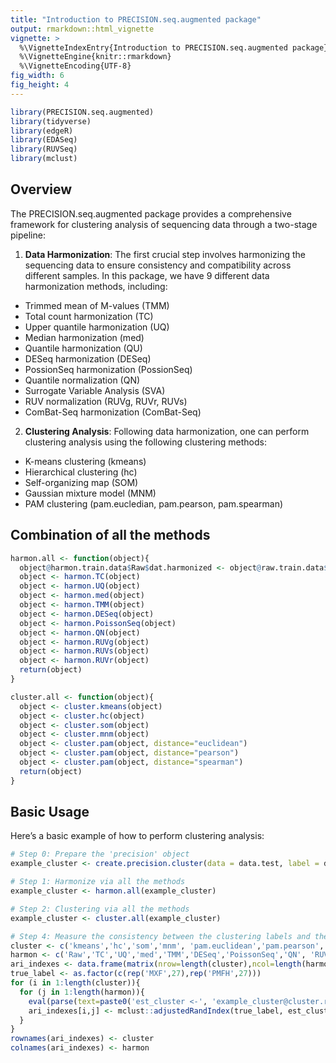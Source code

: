 ```yaml
---
title: "Introduction to PRECISION.seq.augmented package"
output: rmarkdown::html_vignette
vignette: >
  %\VignetteIndexEntry{Introduction to PRECISION.seq.augmented package}
  %\VignetteEngine{knitr::rmarkdown}
  %\VignetteEncoding{UTF-8}
fig_width: 6 
fig_height: 4 
---
```


```r
library(PRECISION.seq.augmented)
library(tidyverse)
library(edgeR)
library(EDASeq)
library(RUVSeq)
library(mclust)
```

## Overview

The PRECISION.seq.augmented package provides a comprehensive framework for clustering analysis of sequencing data through a two-stage pipeline:

1. **Data Harmonization**: The first crucial step involves harmonizing the sequencing data to ensure consistency and compatibility across different samples. In this package, 
we have 9 different data harmonization methods, including:
  - Trimmed mean of M-values (TMM)
  - Total count harmonization (TC)
  - Upper quantile harmonization (UQ)
  - Median harmonization (med)
  - Quantile harmonization (QU)
  - DESeq harmonization (DESeq)
  - PossionSeq harmonization (PossionSeq)
  - Quantile normalization (QN)
  - Surrogate Variable Analysis (SVA)
  - RUV normalization (RUVg, RUVr, RUVs)
  - ComBat-Seq harmonization (ComBat-Seq)

2. **Clustering Analysis**: Following data harmonization, one can perform clustering analysis using the following clustering methods:
  - K-means clustering (kmeans)
  - Hierarchical clustering (hc)
  - Self-organizing map (SOM)
  - Gaussian mixture model (MNM)
  - PAM clustering (pam.eucledian, pam.pearson, pam.spearman)

  
## Combination of all the methods

```r
harmon.all <- function(object){
  object@harmon.train.data$Raw$dat.harmonized <- object@raw.train.data$data
  object <- harmon.TC(object)
  object <- harmon.UQ(object)
  object <- harmon.med(object)
  object <- harmon.TMM(object)
  object <- harmon.DESeq(object)
  object <- harmon.PoissonSeq(object)
  object <- harmon.QN(object)
  object <- harmon.RUVg(object)
  object <- harmon.RUVs(object)
  object <- harmon.RUVr(object)
  return(object)
}

cluster.all <- function(object){
  object <- cluster.kmeans(object)
  object <- cluster.hc(object)
  object <- cluster.som(object)
  object <- cluster.mnm(object)
  object <- cluster.pam(object, distance="euclidean")
  object <- cluster.pam(object, distance="pearson")
  object <- cluster.pam(object, distance="spearman")
  return(object)
}
```    


## Basic Usage

Here's a basic example of how to perform clustering analysis:

```r
# Step 0: Prepare the 'precision' object
example_cluster <- create.precision.cluster(data = data.test, label = data.group)

# Step 1: Harmonize via all the methods
example_cluster <- harmon.all(example_cluster)

# Step 2: Clustering via all the methods
example_cluster <- cluster.all(example_cluster)

# Step 4: Measure the consistency between the clustering labels and the true labels
cluster <- c('kmeans','hc','som','mnm', 'pam.euclidean','pam.pearson','pam.spearman')
harmon <- c('Raw','TC','UQ','med','TMM','DESeq','PoissonSeq','QN', 'RUVg','RUVs','RUVr')
ari_indexes <- data.frame(matrix(nrow=length(cluster),ncol=length(harmon)))
true_label <- as.factor(c(rep('MXF',27),rep('PMFH',27)))
for (i in 1:length(cluster)){
  for (j in 1:length(harmon)){
    eval(parse(text=paste0('est_cluster <-', 'example_cluster@cluster.result','$',cluster[i],'$',harmon[j])))
    ari_indexes[i,j] <- mclust::adjustedRandIndex(true_label, est_cluster)
  }
}
rownames(ari_indexes) <- cluster
colnames(ari_indexes) <- harmon
```
